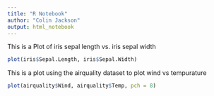 ```yaml
---
title: "R Notebook"
author: "Colin Jackson"
output: html_notebook
---
```


This is a Plot of iris sepal length vs. iris sepal width

```r
plot(iris$Sepal.Length, iris$Sepal.Width)
```

This is a plot using the airquality dataset to plot wind vs tempurature

```r
plot(airquality$Wind, airquality$Temp, pch = 8)
```

